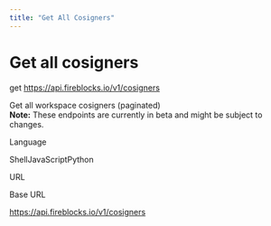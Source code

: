 ```yaml
---
title: "Get All Cosigners"
---
```

  
  # Get all cosigners

get https://api.fireblocks.io/v1/cosigners

Get all workspace cosigners (paginated)  
**Note:** These endpoints are currently in beta and might be subject to changes.

Language

ShellJavaScriptPython

URL

Base URL

https://api.fireblocks.io/v1/cosigners